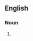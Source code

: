 {{also|hell-hounds|hell hounds}}

==English==

===Noun===
{{head|en|noun form}}

# {{plural of|hellhound|lang=en}}